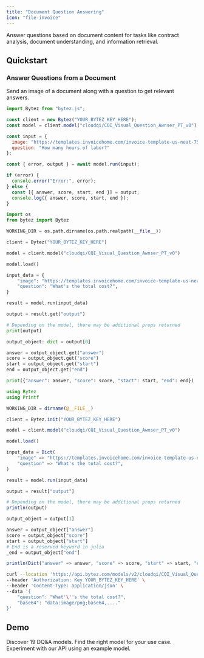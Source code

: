 ```yaml
---
title: "Document Question Answering"
icon: "file-invoice"
---
```

<Tip>Answer questions based on document content for tasks like contract analysis, document understanding, and information retrieval.</Tip>

## Quickstart

### Answer Questions from a Document
Send an image of a document along with a question to get relevant answers.
<CodeGroup>
```javascript javascript 
import Bytez from "bytez.js";

const client = new Bytez("YOUR_BYTEZ_KEY_HERE");
const model = client.model("cloudqi/CQI_Visual_Question_Awnser_PT_v0");

const input = {
  image: "https://templates.invoicehome.com/invoice-template-us-neat-750px.png",
  question: "How many hours of labor?"
};

const { error, output } = await model.run(input);

if (error) {
  console.error("Error:", error);
} else {
  const [{ answer, score, start, end }] = output;
  console.log({ answer, score, start, end });
}
```

```python python
import os
from bytez import Bytez

WORKING_DIR = os.path.dirname(os.path.realpath(__file__))

client = Bytez("YOUR_BYTEZ_KEY_HERE")

model = client.model("cloudqi/CQI_Visual_Question_Awnser_PT_v0")

model.load()

input_data = {
    "image": "https://templates.invoicehome.com/invoice-template-us-neat-750px.png",
    "question": "What's the total cost?",
}

result = model.run(input_data)

output = result.get("output")

# Depending on the model, there may be additional props returned
print(output)

output_object: dict = output[0]

answer = output_object.get("answer")
score = output_object.get("score")
start = output_object.get("start")
end = output_object.get("end")

print({"answer": answer, "score": score, "start": start, "end": end})
```

```julia julia
using Bytez
using Printf

WORKING_DIR = dirname(@__FILE__)

client = Bytez.init("YOUR_BYTEZ_KEY_HERE")

model = client.model("cloudqi/CQI_Visual_Question_Awnser_PT_v0")

model.load()

input_data = Dict(
	"image" => "https://templates.invoicehome.com/invoice-template-us-neat-750px.png",
	"question" => "What's the total cost?",
)

result = model.run(input_data)

output = result["output"]

# Depending on the model, there may be additional props returned
println(output)

output_object = output[1]

answer = output_object["answer"]
score = output_object["score"]
start = output_object["start"]
# End is a reserved keyword in julia
_end = output_object["end"]

println(Dict("answer" => answer, "score" => score, "start" => start, "end" => _end))
```

```bash rest
curl --location 'https://api.bytez.com/models/v2/cloudqi/CQI_Visual_Question_Awnser_PT_v0' \
--header 'Authorization: Key YOUR_BYTEZ_KEY_HERE' \
--header 'Content-Type: application/json' \
--data '{
    "question": "What'\''s the total cost?",
    "base64": "data:image/png;base64,...."
}'
```

</CodeGroup>

## Demo
<CardGroup>

<Card title="Explore Models" href="/model-api/playground/models" icon="cube">
  Discover 19 DQ&A models. Find the right model for your use case.
</Card>

<Card title="API Playground" href="/model-api/playground/open-source/examples/multi-input/document-question-answering" icon="webhook">
  Experiment with our API using an example model.
</Card>

</CardGroup>